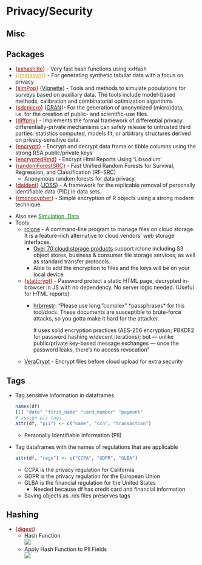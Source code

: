 # Privacy/Security {#sec-priv .unnumbered}

## Misc {#sec-priv-misc .unnumbered}

::: {.callout-tip collapse="true"}
## Packages

-   [{]{style="color: #990000"}[xxhashlite](https://github.com/coolbutuseless/xxhashlite){style="color: #990000"}[}]{style="color: #990000"} - Very fast hash functions using xxHash
-   [{{]{style="color: goldenrod"}[metasyn](https://metasyn.readthedocs.io/en/latest/index.html){style="color: goldenrod"}[}}]{style="color: goldenrod"} - For generating synthetic tabular data with a focus on privacy
-   [{]{style="color: #990000"}[simPop](https://cran.r-project.org/web//packages//simPop/index.html){style="color: #990000"}[}]{style="color: #990000"} ([Vignette](https://www.jstatsoft.org/article/view/v079i10)) - Tools and methods to simulate populations for surveys based on auxiliary data. The tools include model-based methods, calibration and combinatorial optimization algorithms
-   [{]{style="color: #990000"}[sdcmicro](https://sdcpractice.readthedocs.io/en/latest/sdcMicro.html){style="color: #990000"}[}]{style="color: #990000"} ([CRAN](https://cran.r-project.org/web//packages//sdcMicro/index.html))- For the generation of anonymized (micro)data, i.e. for the creation of public- and scientific-use files.
-   [{]{style="color: #990000"}[diffpriv](https://www.bipr.net/diffpriv/){style="color: #990000"}[}]{style="color: #990000"} - Implements the formal framework of differential privacy: differentially-private mechanisms can safely release to untrusted third parties: statistics computed, models fit, or arbitrary structures derived on privacy-sensitive data.
-   [{]{style="color: #990000"}[encryptr](https://github.com/cneskey/encryptr){style="color: #990000"}[}]{style="color: #990000"} - Encrypt and decrypt data frame or tibble columns using the strong RSA public/private keys
-   [{]{style="color: #990000"}[encryptedRmd](https://cran.r-project.org/web/packages/encryptedRmd/index.html){style="color: #990000"}[}]{style="color: #990000"} - Encrypt Html Reports Using 'Libsodium'
-   [{]{style="color: #990000"}[randomForestSRC](https://www.randomforestsrc.org/){style="color: #990000"}[}]{style="color: #990000"} - Fast Unified Random Forests for Survival, Regression, and Classification (RF-SRC)
    -   Anonymous random forests for data privacy
-   [{]{style="color: #990000"}[deident](https://cran.r-project.org/web/packages/deident/index.html){style="color: #990000"}[}]{style="color: #990000"} ([JOSS](https://joss.theoj.org/papers/10.21105/joss.07157)) - A framework for the replicable removal of personally identifiable data (PID) in data sets.
-   [{]{style="color: #990000"}[rmonocypher](https://github.com/coolbutuseless/rmonocypher){style="color: #990000"}[}]{style="color: #990000"} - Simple encryption of R objects using a strong modern technique.
:::

-   Also see [Simulation, Data](simulation-data.qmd#sec-sim-data){style="color: green"}
-   Tools
    -   [rclone](https://rclone.org/) - A command-line program to manage files on cloud storage. It is a feature-rich alternative to cloud vendors' web storage interfaces.
        -   [Over 70 cloud storage products](#0) support rclone including S3 object stores, business & consumer file storage services, as well as standard transfer protocols.
        -   Able to add the encryption to files and the keys will be on your local device
    -   [{]{style="color: #990000"}[staticrypt](https://github.com/robinmoisson/staticrypt){style="color: #990000"}[}]{style="color: #990000"} - Password protect a static HTML page, decrypted in-browser in JS with no dependency. No server logic needed. (Useful for HTML reports)
        -   [hrbrmstr](https://fosstodon.org/@hrbrmstr@mastodon.social/113135958788120988): "Please use long, "complex" \*passphrases\* for this tool/docs. These documents are susceptible to brute-force attacks, so you gotta make it hard for the attacker.

            It uses solid encryption practices (AES-256 encryption; PBKDF2 for password hashing w/decent iterations); but — unlike public/private key-based message exchanges — once the password leaks, there's no access revocation"
    -   [VeraCrypt](https://github.com/veracrypt/VeraCrypt) - Encrypt files before cloud upload for extra security

## Tags {#sec-priv-tag .unnumbered}

-   Tag sensitive information in dataframes

    ``` r
    names(df)
    [1] "date" "first_name" "card_number" "payment"
    # assign pii tags
    attr(df, "pii") <- c("name", "ccn", "transaction")
    ```

    -   Personally Identifiable Information (PII)

-   Tag dataframes with the names of regulations that are applicable

    ``` r
    attr(df, "regs") <- c("CCPA", "GDPR", "GLBA")
    ```

    -   CCPA is the privacy regulation for California
    -   GDPR is the privacy regulation for the European Union
    -   GLBA is the financial regulation for the United States
        -   Needed because df has credit card and financial information
    -   Saving objects as .rds files preserves tags

## Hashing {#sec-priv-hash .unnumbered}

-   [{]{style="color: #990000"}[digest](https://cran.r-project.org/web/packages/digest/index.html){style="color: #990000"}[}]{style="color: #990000"}
    -   Hash Function\
        ![](./_resources/Privacy.resources/Screenshot%20(511).png)
    -   Apply Hash Function to PII Fields\
        ![](./_resources/Privacy.resources/Screenshot%20(513).png)

